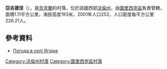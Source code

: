 {{coord|51|1|40|N|24|19|34|E|scale:30000|display=title}}

'''亞吉德涅'''（{{lang-uk|Ягідне}}），是[[烏克蘭|烏克蘭]]的村落，位於該國西部[[沃倫州|沃倫州]]，由[[圖里西克區|圖里西克區]]負責管轄，面積1.11平方公里，海拔高度193米，2001年人口252，人口密度每平方公里226.21人。

==參考資料==
* [http://weather.in.ua/ua/volynskaja/29477 Погода в селі Ягідне] {{Wayback|url=http://weather.in.ua/ua/volynskaja/29477 |date=20181212141559 }}

[[Category:沃倫州村落|Category:沃倫州村落]]
[[Category:圖里西克區村落|Category:圖里西克區村落]]


{{Volyn-geo-stub}}